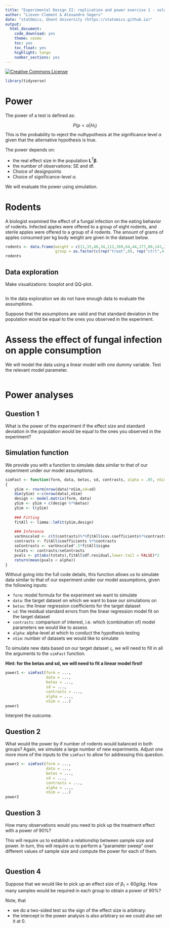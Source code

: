```yaml
---
title: "Experimental Design II: replication and power exercise 1 - solution"
author: "Lieven Clement & Alexandre Segers"
date: "statOmics, Ghent University (https://statomics.github.io)"
output:
  html_document:
    code_download: yes
    theme: cosmo
    toc: yes
    toc_float: yes
    highlight: tango
    number_sections: yes
---
```



<a rel="license" href="https://creativecommons.org/licenses/by-nc-sa/4.0"><img alt="Creative Commons License" style="border-width:0" src="https://i.creativecommons.org/l/by-nc-sa/4.0/88x31.png" /></a>

```r
library(tidyverse)
```

# Power

The power of a test is defined as:

$$P(p < 
\alpha | H_1)$$
This is the probability to reject the nulhypothesis at the significance level $\alpha$ given that the alternative hypothesis is true. 

The power depends on:

- the real effect size in the population $\mathbf{L}^T\boldsymbol{\beta}$.
- the number of observations: SE and df.
- Choice of designpoints 
- Choice of significance-level $\alpha$. 

We will evaluate the power using simulation.

# Rodents

A biologist examined the effect of a fungal infection on the eating behavior of rodents. 
Infected apples were offered to a group of eight rodents, and sterile apples were offered to a group of 4 rodents. The amount of grams of apples consumed per kg body weight are given in the dataset below. 

```r
rodents <- data.frame(weight = c(11,33,48,34,112,369,64,44,177,80,141,332),
                      group = as.factor(c(rep("treat",8), rep("ctrl",4))))
rodents 
```

## Data exploration

Make visualizations: boxplot and QQ-plot.

```r

```

In the data exploration we do not have enough data to evaluate the assumptions.

Suppose that the assumptions are valid and that standard deviation in the
population would be equal to the ones you observed in the experiment.

# Assess the effect of fungal infection on apple consumption

We will model the data using a linear model with one dummy variable. Test the
relevant model parameter.

```r

```

# Power analyses

## Question 1

What is the power of the experiment if the effect size and standard deviation 
in the population would be equal to the ones you observed in the experiment?

## Simulation function

We provide you with a function to simulate data similar to that of our 
experiment under our model assumptions. 

```r
simFast <- function(form, data, betas, sd, contrasts, alpha = .05, nSim = 10000)
{
    ySim <- rnorm(nrow(data)*nSim,sd=sd)
    dim(ySim) <-c(nrow(data),nSim)
    design <- model.matrix(form, data)
    ySim <- ySim + c(design %*%betas)
    ySim <- t(ySim)
  
    ### Fitting
    fitAll <- limma::lmFit(ySim,design)
  
    ### Inference
    varUnscaled <- c(t(contrasts)%*%fitAll$cov.coefficients%*%contrasts)
    contrasts <- fitAll$coefficients %*%contrasts
    seContrasts <- varUnscaled^.5*fitAll$sigma
    tstats <- contrasts/seContrasts
    pvals <- pt(abs(tstats),fitAll$df.residual,lower.tail = FALSE)*2
    return(mean(pvals < alpha))
}
```

Without going into the full code details, this function allows us to simulate 
data similar to that of our experiment under our model assumptions, given the 
following inputs:

- `form`: model formula for the experiment we want to simulate
- `data`: the target dataset on which we want to base our simulations on
- `betas`: the linear regression coefficients for the target dataset
- `sd`: the residual standard errors from the linear regression model fit on 
the target dataset
- `contrasts`: comparison of interest, i.e. which (combination of) model 
parameters we would like to assess
- `alpha`: alpha-level at which to conduct the hypothesis testing
- `nSim`: number of datasets we would like to simulate

To simulate new data based on our target dataset `ç`, we will need to 
fill in all the arguments to the `simFast` function.

**Hint: for the betas and sd, we will need to fit a linear model first!**

```r
power1 <- simFast(form = ..., 
                  data = ..., 
                  betas = ..., 
                  sd = ..., 
                  contrasts = ..., 
                  alpha = ..., 
                  nSim = ...)
power1
```

Interpret the outcome.

## Question 2

What would the power by if number of rodents would  balanced in both groups?
Again, we simulate a large number of new experiments. Adjust one more more
of the inputs to the `simFast` to allow for addressing this question.

```r
power2 <- simFast(form = ..., 
                  data = ..., 
                  betas = ..., 
                  sd = ..., 
                  contrasts = ..., 
                  alpha = ..., 
                  nSim = ...)
power2
```

## Question 3

How many observations would you need to pick up the treatment effect with 
a power of 90%?

This will require us to establish a relationship between sample size and power.
In turn, this will require us to perform a "parameter sweep" over different
values of sample size and compute the power for each of them.

```r

```

## Question 4

Suppose that we would like to pick up an effect size of $\beta_1 = 60 g/kg$. 
How many samples would be required in each group to obtain a power of 90%?

Note, that 

- we do a two-sided test so the sign of the effect size is arbitrary. 
- the intercept in the power analysis is also arbitrary so we could also set it at 0. 

```r

```

